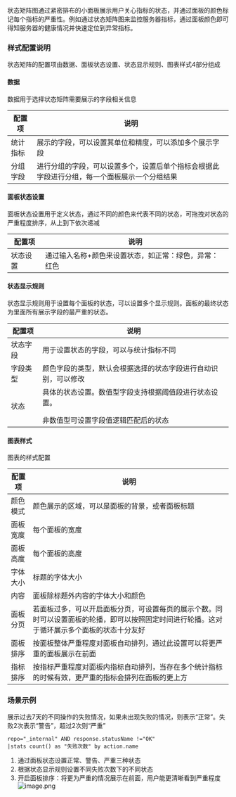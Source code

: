状态矩阵图通过紧密排布的小面板展示用户关心指标的状态，并通过面板的颜色标记每个指标的严重性。例如通过状态矩阵图来监控服务器指标，通过面板颜色即可得知服务器的健康情况并快速定位到异常指标。

### **样式配置说明**

状态矩阵的配置项由数据、面板状态设置、状态显示规则、图表样式4部分组成

#### **数据**
数据用于选择状态矩阵需要展示的字段相关信息

|配置项|说明|
|-|-|
|统计指标|展示的字段，可以设置其单位和精度，可以添加多个展示字段|
|分组字段|进行分组的字段，可以设置多个，设置后单个指标会根据此字段进行分组，每一个面板展示一个分组结果|

#### **面板状态设置**
面板状态设置用于定义状态，通过不同的颜色来代表不同的状态，可拖拽对状态的严重程度排序，从上到下依次递减

|配置项|说明|
|-|-|
|状态设置|通过输入名称+颜色来设置状态，如正常：绿色，异常：红色|

#### **状态显示规则**
状态显示规则用于设置每个面板的状态，可以设置多个显示规则。面板的最终状态为里面所有展示字段的最严重的状态。

|配置项|说明|
|-|-|
|状态字段|用于设置状态的字段，可以与统计指标不同|
|字段类型|颜色字段的类型，默认会根据选择的状态字段进行自动识别，可以修改|
|状态|具体的状态设置。数值型字段支持根据阈值段进行状态设置。</P>非数值型可设置字段值逻辑匹配后的状态|



#### **图表样式**
图表的样式配置

|配置项|说明|
|-|-|
|颜色模式|颜色展示的区域，可以是面板的背景，或者面板标题|
|面板宽度|每个面板的宽度|
|面板高度|每个面板的高度|
|字体大小|标题的字体大小|
|内容|面板除标题外内容的字体大小和颜色|
|面板分页|若面板过多，可以开启面板分页，可设置每页的展示个数。同时可以设置面板的轮播，即可以按照固定时间进行轮播。这对于循环展示多个面板的状态十分友好|
|面板排序|按面板整体严重程度对面板自动排列，通过此设置可以将更严重的面板展示在前面|
|指标排序|按指标严重程度对面板内指标自动排列，当存在多个统计指标的时候有效，更严重的指标会排列在面板的更上方|


### **场景示例**
展示过去7天的不同操作的失败情况，如果未出现失败的情况，则表示“正常”。失败2次表示“警告”，超过2次则“严重”

```
repo="_internal" AND response.statusName !="OK"
|stats count() as "失败次数" by action.name
```
1. 通过面板状态设置正常、警告、严重三种状态
2. 根据状态显示规则设置不同失败次数下的不同状态
3. 开启面板排序：将更为严重的情况展示在前面，用户能更清晰看到严重程度
![image.png](https://dn-odum9helk.qbox.me/Fp16w5p5QxMpqOnPlj_rJmadsMBB)



